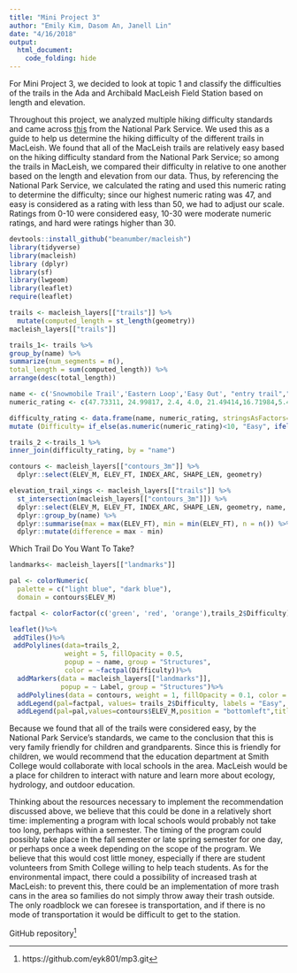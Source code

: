 ```yaml
---
title: "Mini Project 3"
author: "Emily Kim, Dasom An, Janell Lin"
date: "4/16/2018"
output: 
  html_document:
    code_folding: hide
---
```

For Mini Project 3, we decided to look at topic 1 and classify the difficulties of the trails in the Ada and Archibald MacLeish Field Station based on length and elevation.

Throughout this project, we analyzed multiple hiking difficulty standards and came across [this](https://www.nps.gov/shen/planyourvisit/how-to-determine-hiking-difficulty.htm) from the National Park Service. We used this as a guide to help us determine the hiking difficulty of the different trails in MacLeish. We found that all of the MacLeish trails are relatively easy based on the hiking difficulty standard from the National Park Service; so among the trails in MacLeish, we compared  their difficulty in relative to one another based on the length and elevation from our data. Thus, by referencing the National Park Service, we calculated the rating and used this numeric rating to determine the difficulty; since our highest numeric rating was 47, and easy is considered as a rating with less than 50, we had to adjust our scale. Ratings from 0-10 were considered easy, 10-30 were moderate numeric ratings, and hard were ratings higher than 30. 

```r
devtools::install_github("beanumber/macleish")
library(tidyverse)
library(macleish)
library (dplyr)
library(sf)
library(lwgeom)
library(leaflet)
require(leaflet)
```

```r
trails <- macleish_layers[["trails"]] %>%
  mutate(computed_length = st_length(geometry))
macleish_layers[["trails"]]

trails_1<- trails %>%
group_by(name) %>%
summarize(num_segments = n(),
total_length = sum(computed_length)) %>%
arrange(desc(total_length))

name <- c('Snowmobile Trail','Eastern Loop','Easy Out', "entry trail","Poplar Hill Road","Porcupine Trail", "Vernal Pool Loop","Western Loop")
numeric_rating <- c(47.73311, 24.99817, 2.4, 4.0, 21.49414,16.71984,5.4, 27.56704)

difficulty_rating <- data.frame(name, numeric_rating, stringsAsFactors=FALSE)%>%
mutate (Difficulty= if_else(as.numeric(numeric_rating)<10, "Easy", ifelse(as.numeric(numeric_rating)<30, "Moderate", "Hard")))

trails_2 <-trails_1 %>%
inner_join(difficulty_rating, by = "name")

```

```r
contours <- macleish_layers[["contours_3m"]] %>%
  dplyr::select(ELEV_M, ELEV_FT, INDEX_ARC, SHAPE_LEN, geometry)

elevation_trail_xings <- macleish_layers[["trails"]] %>%
  st_intersection(macleish_layers[["contours_3m"]]) %>%
  dplyr::select(ELEV_M, ELEV_FT, INDEX_ARC, SHAPE_LEN, geometry, name, color) %>%
  dplyr::group_by(name) %>%
  dplyr::summarise(max = max(ELEV_FT), min = min(ELEV_FT), n = n()) %>%
  dplyr::mutate(difference = max - min)
```
Which Trail Do You Want To Take?
```r
landmarks<- macleish_layers[["landmarks"]]

pal <- colorNumeric(
  palette = c("light blue", "dark blue"),
  domain = contours$ELEV_M)

factpal <- colorFactor(c('green', 'red', 'orange'),trails_2$Difficulty)

leaflet()%>%
 addTiles()%>%
 addPolylines(data=trails_2,
              weight = 5, fillOpacity = 0.5,
              popup = ~ name, group = "Structures",
              color = ~factpal(Difficulty))%>%
  addMarkers(data = macleish_layers[["landmarks"]],
             popup = ~ Label, group = "Structures")%>%
  addPolylines(data = contours, weight = 1, fillOpacity = 0.1, color = ~pal(ELEV_M))%>%
  addLegend(pal=factpal, values= trails_2$Difficulty, labels = "Easy", "Hard", "Moderate", title = "Trails Difficulty", position = 'bottomright')%>%
  addLegend(pal=pal,values=contours$ELEV_M,position = "bottomleft",title = "Elevation(meters)")

```

Because we found that all of the trails were considered easy, by the National Park Service’s standards, we came to the conclusion that this is very family friendly for children and grandparents. Since this is friendly for children, we would recommend that the education department at Smith College would collaborate with local schools in the area. MacLeish would be a place for children to interact with nature and learn more about ecology, hydrology, and outdoor education.

Thinking about the resources necessary to implement the recommendation discussed above, we believe that this could be done in a relatively short time: implementing a program with local schools would probably not take too long, perhaps within a semester. The timing of the program could possibly take place in the fall semester or late spring semester for one day, or perhaps once a week depending on the scope of the program. We believe that this would cost little money, especially if there are student volunteers from Smith College willing to help teach students. As for the environmental impact, there could a possibility of increased trash at MacLeish: to prevent this, there could be an implementation of more trash cans in the area so families do not simply throw away their trash outside. The only roadblock we can foresee is transportation, and if there is no mode of transportation it would be difficult to get to the station. 

GitHub repository[^1]

[^1]:https://github.com/eyk801/mp3.git

